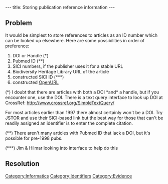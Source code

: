 ---
title: Storing publication reference information
---

==Problem==
It would be simplest to store references to articles as an ID number which can be looked up elsewhere.  Here are some possibilities in order of preference:

# DOI or Handle (*)
# Pubmed ID (**)
# SICI numbers, if the publisher uses it for a stable URL
# Biodiversity Heritage Library URL of the article
# constructed SICI ID (***)
# constructed [[OpenURL]]

(*) I doubt that there are articles with both a DOI *and* a handle, but if you encounter one, use the DOI. There is a text query interface to look up DOI at CrossRef: http://www.crossref.org/SimpleTextQuery/

For most articles earlier than 1997 there almost certainly won't be a DOI. Try JSTOR and use their SICI-based link but the best way for those that can't be readily assigned an identifier is to enter the complete citation.

(**) There aren't many articles with Pubmed ID that lack a DOI, but it's possible for pre-1998 pubs.

(***) Jim & Hilmar looking into interface to help do this

==Resolution==

[[Category:Informatics]]
[[Category:Identifiers]]
[[Category:Evidence]]